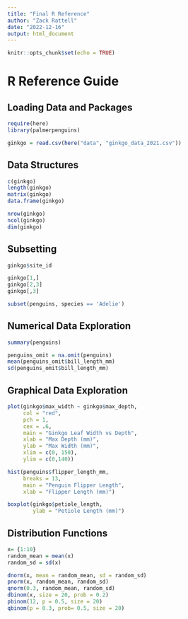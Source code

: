 ```yaml
---
title: "Final R Reference"
author: "Zack Rattell"
date: "2022-12-16"
output: html_document
---
```


```r
knitr::opts_chunk$set(echo = TRUE)
```

# R Reference Guide {.tabset .tabset-pills}

## Loading Data and Packages

```r
require(here)
library(palmerpenguins)
```
```r
ginkgo = read.csv(here("data", "ginkgo_data_2021.csv"))
```


## Data Structures

```r
c(ginkgo)
length(ginkgo)
matrix(ginkgo)
data.frame(ginkgo)

nrow(ginkgo)
ncol(ginkgo)
dim(ginkgo)
```

## Subsetting
```r
ginkgo$site_id

ginkgo[1,]
ginkgo[2,3]
ginkgo[,3]

subset(penguins, species == 'Adelie')
```


## Numerical Data Exploration 
```r
summary(penguins)

penguins_omit = na.omit(penguins)
mean(penguins_omit$bill_length_mm)
sd(penguins_omit$bill_length_mm)
```


## Graphical Data Exploration 
```r
plot(ginkgo$max_width ~ ginkgo$max_depth,
     col = "red",
     pch = 1,
     cex = .6,
     main = "Ginkgo Leaf Width vs Depth",
     xlab = "Max Depth (mm)",
     ylab = "Max Width (mm)",
     xlim = c(0, 150),
     ylim = c(0,140))

hist(penguins$flipper_length_mm,
     breaks = 13,
     main = "Penguin Flipper Length",
     xlab = "Flipper Length (mm)")

boxplot(ginkgo$petiole_length,
        ylab = "Petiole Length (mm)")


```


## Distribution Functions 
```r
x= {1:10}
random_mean = mean(x)
random_sd = sd(x)

dnorm(x, mean = random_mean, sd = random_sd)
pnorm(x, random_mean, random_sd)
qnorm(0.3, random_mean, random_sd)
dbinom(x, size = 20, prob = 0.2)
pbinom(12, p = 0.5, size = 20)
qbinom(p = 0.3, prob= 0.5, size = 20)
```

